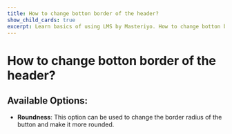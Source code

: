 ---
title: How to change botton border of the header?
show_child_cards: true
excerpt: Learn basics of using LMS by Masteriyo. How to change botton border of the header.
---

# How to change botton border of the header?

## Available Options:

- **Roundness**: This option can be used to change the border radius of the button and make it more rounded.